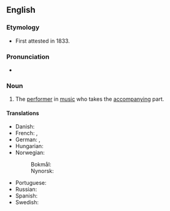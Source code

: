 ==English==

===Etymology===
* First attested in 1833.
{{suffix|accompany|ist|lang=en}}

===Pronunciation===
* {{a|US}} {{IPA|/əˈ.kʌm.pə.nɪst/|/əˈ.kʌmp.nɪst/|lang=en}}

===Noun===
{{en-noun}}

# {{lb|en|music}} The [[performer]] in [[music]] who takes the [[accompany]]ing part.

====Translations====
{{trans-top|performer who takes the accompanying part}}
* Danish: {{t|da|akkompagnatør|c}}
* French: {{t+|fr|accompagnateur|m}}, {{t+|fr|accompagnatrice|f}}
* German: {{t+|de|Begleiter|m}}, {{t+|de|Begleiterin|f}}
* Hungarian: {{t+|hu|kísérő}}
* Norwegian:
*: Bokmål: {{t+|nb|akkompagnatør|m}}
*: Nynorsk: {{t|nn|akkompagnatør|m}}
{{trans-mid}}
* Portuguese: {{t|pt|acompanhador|m}}
* Russian: {{t-needed|ru}}
* Spanish: {{t+|es|acompañante|m|f}}
* Swedish: {{t+|sv|ackompanjatör|c}}
{{trans-bottom}}